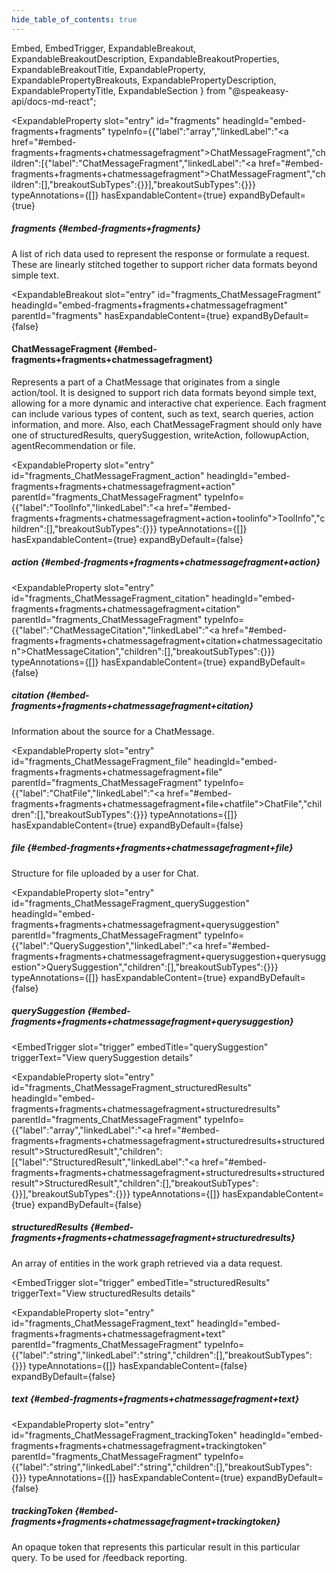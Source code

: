 ```yaml
---
hide_table_of_contents: true
---
```

  Embed,
  EmbedTrigger,
  ExpandableBreakout,
  ExpandableBreakoutDescription,
  ExpandableBreakoutProperties,
  ExpandableBreakoutTitle,
  ExpandableProperty,
  ExpandablePropertyBreakouts,
  ExpandablePropertyDescription,
  ExpandablePropertyTitle,
  ExpandableSection
} from "@speakeasy-api/docs-md-react";

<ExpandableSection>

<ExpandableProperty
  slot="entry"
  id="fragments"
  headingId="embed-fragments+fragments"
  typeInfo={{"label":"array","linkedLabel":"<a href=\"#embed-fragments+fragments+chatmessagefragment\">ChatMessageFragment</a>","children":[{"label":"ChatMessageFragment","linkedLabel":"<a href=\"#embed-fragments+fragments+chatmessagefragment\">ChatMessageFragment</a>","children":[],"breakoutSubTypes":{}}],"breakoutSubTypes":{}}}
  typeAnnotations={[]}
  hasExpandableContent={true}
  expandByDefault={true}
>

<ExpandablePropertyTitle slot="title">

##### fragments \{#embed-fragments+fragments\}

</ExpandablePropertyTitle>

<ExpandablePropertyDescription slot="description">

A list of rich data used to represent the response or formulate a request. These are linearly stitched together to support richer data formats beyond simple text.

</ExpandablePropertyDescription>

<ExpandablePropertyBreakouts slot="breakouts">

<ExpandableBreakout
  slot="entry"
  id="fragments_ChatMessageFragment"
  headingId="embed-fragments+fragments+chatmessagefragment"
  parentId="fragments"
  hasExpandableContent={true}
  expandByDefault={false}
>

<ExpandableBreakoutTitle slot="title">

#### ChatMessageFragment \{#embed-fragments+fragments+chatmessagefragment\}

</ExpandableBreakoutTitle>

<ExpandableBreakoutDescription slot="description">

Represents a part of a ChatMessage that originates from a single action/tool. It is designed to support rich data formats beyond simple text, allowing for a more dynamic and interactive chat experience. Each fragment can include various types of content, such as text, search queries, action information, and more. Also, each ChatMessageFragment should only have one of structuredResults, querySuggestion, writeAction, followupAction, agentRecommendation or file.

</ExpandableBreakoutDescription>

<ExpandableBreakoutProperties slot="properties">

<ExpandableProperty
  slot="entry"
  id="fragments_ChatMessageFragment_action"
  headingId="embed-fragments+fragments+chatmessagefragment+action"
  parentId="fragments_ChatMessageFragment"
  typeInfo={{"label":"ToolInfo","linkedLabel":"<a href=\"#embed-fragments+fragments+chatmessagefragment+action+toolinfo\">ToolInfo</a>","children":[],"breakoutSubTypes":{}}}
  typeAnnotations={[]}
  hasExpandableContent={true}
  expandByDefault={false}
>

<ExpandablePropertyTitle slot="title">

##### action \{#embed-fragments+fragments+chatmessagefragment+action\}

</ExpandablePropertyTitle>

<ExpandablePropertyBreakouts slot="breakouts">

<Embed slot="embed">

<EmbedTrigger slot="trigger" embedTitle="action" triggerText="View action details">

<Embedaction />

</EmbedTrigger>

</Embed>

</ExpandablePropertyBreakouts>

</ExpandableProperty>

<ExpandableProperty
  slot="entry"
  id="fragments_ChatMessageFragment_citation"
  headingId="embed-fragments+fragments+chatmessagefragment+citation"
  parentId="fragments_ChatMessageFragment"
  typeInfo={{"label":"ChatMessageCitation","linkedLabel":"<a href=\"#embed-fragments+fragments+chatmessagefragment+citation+chatmessagecitation\">ChatMessageCitation</a>","children":[],"breakoutSubTypes":{}}}
  typeAnnotations={[]}
  hasExpandableContent={true}
  expandByDefault={false}
>

<ExpandablePropertyTitle slot="title">

##### citation \{#embed-fragments+fragments+chatmessagefragment+citation\}

</ExpandablePropertyTitle>

<ExpandablePropertyDescription slot="description">

Information about the source for a ChatMessage.

</ExpandablePropertyDescription>

<ExpandablePropertyBreakouts slot="breakouts">

<Embed slot="embed">

<EmbedTrigger slot="trigger" embedTitle="citation" triggerText="View citation details">

<Embedcitation />

</EmbedTrigger>

</Embed>

</ExpandablePropertyBreakouts>

</ExpandableProperty>

<ExpandableProperty
  slot="entry"
  id="fragments_ChatMessageFragment_file"
  headingId="embed-fragments+fragments+chatmessagefragment+file"
  parentId="fragments_ChatMessageFragment"
  typeInfo={{"label":"ChatFile","linkedLabel":"<a href=\"#embed-fragments+fragments+chatmessagefragment+file+chatfile\">ChatFile</a>","children":[],"breakoutSubTypes":{}}}
  typeAnnotations={[]}
  hasExpandableContent={true}
  expandByDefault={false}
>

<ExpandablePropertyTitle slot="title">

##### file \{#embed-fragments+fragments+chatmessagefragment+file\}

</ExpandablePropertyTitle>

<ExpandablePropertyDescription slot="description">

Structure for file uploaded by a user for Chat.

</ExpandablePropertyDescription>

<ExpandablePropertyBreakouts slot="breakouts">

<Embed slot="embed">

<EmbedTrigger slot="trigger" embedTitle="file" triggerText="View file details">

<Embedfile />

</EmbedTrigger>

</Embed>

</ExpandablePropertyBreakouts>

</ExpandableProperty>

<ExpandableProperty
  slot="entry"
  id="fragments_ChatMessageFragment_querySuggestion"
  headingId="embed-fragments+fragments+chatmessagefragment+querysuggestion"
  parentId="fragments_ChatMessageFragment"
  typeInfo={{"label":"QuerySuggestion","linkedLabel":"<a href=\"#embed-fragments+fragments+chatmessagefragment+querysuggestion+querysuggestion\">QuerySuggestion</a>","children":[],"breakoutSubTypes":{}}}
  typeAnnotations={[]}
  hasExpandableContent={true}
  expandByDefault={false}
>

<ExpandablePropertyTitle slot="title">

##### querySuggestion \{#embed-fragments+fragments+chatmessagefragment+querysuggestion\}

</ExpandablePropertyTitle>

<ExpandablePropertyBreakouts slot="breakouts">

<Embed slot="embed">

<EmbedTrigger
  slot="trigger"
  embedTitle="querySuggestion"
  triggerText="View querySuggestion details"
>

<Embedquerysuggestion />

</EmbedTrigger>

</Embed>

</ExpandablePropertyBreakouts>

</ExpandableProperty>

<ExpandableProperty
  slot="entry"
  id="fragments_ChatMessageFragment_structuredResults"
  headingId="embed-fragments+fragments+chatmessagefragment+structuredresults"
  parentId="fragments_ChatMessageFragment"
  typeInfo={{"label":"array","linkedLabel":"<a href=\"#embed-fragments+fragments+chatmessagefragment+structuredresults+structuredresult\">StructuredResult</a>","children":[{"label":"StructuredResult","linkedLabel":"<a href=\"#embed-fragments+fragments+chatmessagefragment+structuredresults+structuredresult\">StructuredResult</a>","children":[],"breakoutSubTypes":{}}],"breakoutSubTypes":{}}}
  typeAnnotations={[]}
  hasExpandableContent={true}
  expandByDefault={false}
>

<ExpandablePropertyTitle slot="title">

##### structuredResults \{#embed-fragments+fragments+chatmessagefragment+structuredresults\}

</ExpandablePropertyTitle>

<ExpandablePropertyDescription slot="description">

An array of entities in the work graph retrieved via a data request.

</ExpandablePropertyDescription>

<ExpandablePropertyBreakouts slot="breakouts">

<Embed slot="embed">

<EmbedTrigger
  slot="trigger"
  embedTitle="structuredResults"
  triggerText="View structuredResults details"
>

<Embedstructuredresults />

</EmbedTrigger>

</Embed>

</ExpandablePropertyBreakouts>

</ExpandableProperty>

<ExpandableProperty
  slot="entry"
  id="fragments_ChatMessageFragment_text"
  headingId="embed-fragments+fragments+chatmessagefragment+text"
  parentId="fragments_ChatMessageFragment"
  typeInfo={{"label":"string","linkedLabel":"string","children":[],"breakoutSubTypes":{}}}
  typeAnnotations={[]}
  hasExpandableContent={false}
  expandByDefault={false}
>

<ExpandablePropertyTitle slot="title">

##### text \{#embed-fragments+fragments+chatmessagefragment+text\}

</ExpandablePropertyTitle>

</ExpandableProperty>

<ExpandableProperty
  slot="entry"
  id="fragments_ChatMessageFragment_trackingToken"
  headingId="embed-fragments+fragments+chatmessagefragment+trackingtoken"
  parentId="fragments_ChatMessageFragment"
  typeInfo={{"label":"string","linkedLabel":"string","children":[],"breakoutSubTypes":{}}}
  typeAnnotations={[]}
  hasExpandableContent={true}
  expandByDefault={false}
>

<ExpandablePropertyTitle slot="title">

##### trackingToken \{#embed-fragments+fragments+chatmessagefragment+trackingtoken\}

</ExpandablePropertyTitle>

<ExpandablePropertyDescription slot="description">

An opaque token that represents this particular result in this particular query. To be used for /feedback reporting.

</ExpandablePropertyDescription>

</ExpandableProperty>

</ExpandableBreakoutProperties>

</ExpandableBreakout>

</ExpandablePropertyBreakouts>

</ExpandableProperty>

</ExpandableSection>
